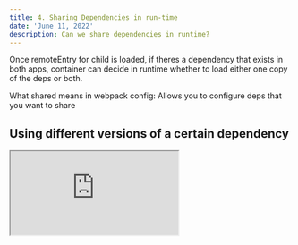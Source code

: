 ```yaml
---
title: 4. Sharing Dependencies in run-time
date: 'June 11, 2022'
description: Can we share dependencies in runtime?
---
```


Once remoteEntry for child is loaded, if theres a dependency that exists in both apps, container can decide in runtime whether to load either one copy of the deps or both.

What shared means in webpack config: Allows you to configure deps that you want to share

## Using different versions of a certain dependency

<div className="iframe-container">
  <iframe
    src="https://codesandbox.io/embed/mfe-intro-mod-share-deps-mod-fed-intro-r371yc?autoresize=1&expanddevtools=1&fontsize=14&module=%2Fcontainer%2Fpackage.json&theme=dark"
    style={{
      width: '100%',
      height: '600px',
      border: '0',
      borderRadius: '4px',
      overflow: 'hidden',
    }}
    title="mfe-intro-mod-share-deps #mod-fed-intro"
    allow="accelerometer; ambient-light-sensor; camera; encrypted-media; geolocation; gyroscope; hid; microphone; midi; payment; usb; vr; xr-spatial-tracking"
    sandbox="allow-forms allow-modals allow-popups allow-presentation allow-same-origin allow-scripts"
  />
</div>

## Specifying shared dependencies

<div className="iframe-container">
  <iframe
    src="https://codesandbox.io/embed/mfe-intro-mod-share-deps-2-mod-fed-intro-bm9lgp?autoresize=1&expanddevtools=1&fontsize=14&module=%2Fcontainer%2FApp.jsx&moduleview=1&theme=dark"
    style={{
      width: '100%',
      height: '600px',
      border: '0',
      borderRadius: '4px',
      overflow: 'hidden',
    }}
    title="mfe-intro-mod-share-deps #mod-fed-intro"
    allow="accelerometer; ambient-light-sensor; camera; encrypted-media; geolocation; gyroscope; hid; microphone; midi; payment; usb; vr; xr-spatial-tracking"
    sandbox="allow-forms allow-modals allow-popups allow-presentation allow-same-origin allow-scripts"
  />
</div>
